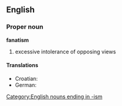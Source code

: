 ==English==
===Proper noun===
'''fanatism'''
# excessive intolerance of opposing views
====Translations====
* Croatian: {{t-|hr|fanatizam|m}}
* German: {{t-|de|Fanatismus|m}}
[[Category:English nouns ending in -ism]]